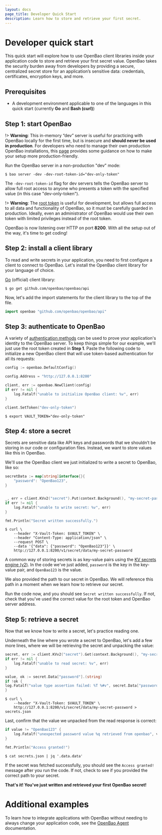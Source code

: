 ```yaml
---
layout: docs
page_title: Developer Quick Start
description: Learn how to store and retrieve your first secret.
---
```


# Developer quick start

This quick start will explore how to use OpenBao client libraries inside your application code to store and retrieve your first secret value. OpenBao takes the security burden away from developers by providing a secure, centralized secret store for an application’s sensitive data: credentials, certificates, encryption keys, and more.

## Prerequisites

- A development environment applicable to one of the languages in this quick start (currently **Go** and **Bash (curl)**)

## Step 1: start OpenBao

!> **Warning**: This in-memory “dev” server is useful for practicing with OpenBao locally for the first time, but is insecure and **should never be used in production**. For developers who need to manage their own production OpenBao installations, this [page](/vault/tutorials/operations/production-hardening) provides some guidance on how to make your setup more production-friendly.

Run the OpenBao server in a non-production "dev" mode:

```shell-session
$ bao server -dev -dev-root-token-id="dev-only-token"
```

The `-dev-root-token-id` flag for dev servers tells the OpenBao server to allow full root access to anyone who presents a token with the specified value (in this case "dev-only-token").

!> **Warning**: The [root token](/vault/docs/concepts/tokens#root-tokens) is useful for development, but allows full access to all data and functionality of OpenBao, so it must be carefully guarded in production. Ideally, even an administrator of OpenBao would use their own token with limited privileges instead of the root token.

OpenBao is now listening over HTTP on port **8200**. With all the setup out of the way, it's time to get coding!

## Step 2: install a client library

To read and write secrets in your application, you need to first configure a client to connect to OpenBao.
Let's install the OpenBao client library for your language of choice.

<Tabs>
<TabItem value="Go" group="go" heading="Go" group="go">

[Go](https://pkg.go.dev/github.com/openbao/openbao/api) (official) client library:

```shell-session
$ go get github.com/openbao/openbao/api
```

Now, let's add the import statements for the client library to the top of the file.

```go title="import statements for client library" showLineNumbers
import openbao "github.com/openbao/openbao/api"
```

</TabItem>
</Tabs>


## Step 3: authenticate to OpenBao

A variety of [authentication methods](/vault/docs/auth) can be used to prove
your application's identity to the OpenBao server.  To keep things simple for
our example, we'll just use the root token created in **Step 1**.  Paste the
following code to initialize a new OpenBao client that will use token-based
authentication for all its requests:

<Tabs>
<TabItem value="Go" heading="Go">

```go
config := openbao.DefaultConfig()

config.Address = "http://127.0.0.1:8200"

client, err := openbao.NewClient(config)
if err != nil {
    log.Fatalf("unable to initialize OpenBao client: %v", err)
}

client.SetToken("dev-only-token")
```

</TabItem>
<TabItem value="Bash" group="bash" heading="Bash" group="bash">

```shell-session
$ export VAULT_TOKEN="dev-only-token"
```

</TabItem>
</Tabs>

## Step 4: store a secret

Secrets are sensitive data like API keys and passwords that we shouldn’t be storing in our code or configuration files. Instead, we want to store values like this in OpenBao.

We'll use the OpenBao client we just initialized to write a secret to OpenBao, like so:

<Tabs>
<TabItem value="Go" heading="Go">

```go
secretData := map[string]interface{}{
    "password": "OpenBao123",
}


_, err = client.KVv2("secret").Put(context.Background(), "my-secret-password", secretData)
if err != nil {
    log.Fatalf("unable to write secret: %v", err)
}

fmt.Println("Secret written successfully.")
```

</TabItem>
<TabItem value="Bash" group="bash" heading="Bash" group="bash">

```shell-session
$ curl \
    --header "X-Vault-Token: $VAULT_TOKEN" \
    --header "Content-Type: application/json" \
    --request POST \
    --data '{"data": {"password": "OpenBao123"}}' \
    http://127.0.0.1:8200/v1/secret/data/my-secret-password
```

</TabItem>
</Tabs>

A common way of storing secrets is as key-value pairs using the [KV secrets engine (v2)](/vault/docs/secrets/kv/kv-v2). In the code we've just added, `password` is the key in the key-value pair, and `OpenBao123` is the value.

We also provided the path to our secret in OpenBao. We will reference this path in a moment when we learn how to retrieve our secret.

Run the code now, and you should see `Secret written successfully`. If not, check that you've used the correct value for the root token and OpenBao server address.

## Step 5: retrieve a secret

Now that we know how to write a secret, let's practice reading one.

Underneath the line where you wrote a secret to OpenBao, let's add a few more lines, where we will be retrieving the secret and unpacking the value:

<Tabs>
<TabItem value="Go" heading="Go">

```go
secret, err := client.KVv2("secret").Get(context.Background(), "my-secret-password")
if err != nil {
    log.Fatalf("unable to read secret: %v", err)
}

value, ok := secret.Data["password"].(string)
if !ok {
log.Fatalf("value type assertion failed: %T %#v", secret.Data["password"], secret.Data["password"])
}
```

</TabItem>
<TabItem value="Bash" group="bash" heading="Bash" group="bash">

```shell-session
$ curl \
    --header "X-Vault-Token: $VAULT_TOKEN" \
    http://127.0.0.1:8200/v1/secret/data/my-secret-password > secrets.json
```

</TabItem>
</Tabs>

Last, confirm that the value we unpacked from the read response is correct:

<Tabs>
<TabItem value="Go" heading="Go">

```go
if value != "OpenBao123" {
    log.Fatalf("unexpected password value %q retrieved from openbao", value)
}

fmt.Println("Access granted!")
```

</TabItem>
<TabItem value="Bash" group="bash" heading="Bash" group="bash">

```shell-session
$ cat secrets.json | jq '.data.data'
```

</TabItem>
</Tabs>

If the secret was fetched successfully, you should see the `Access granted!` message after you run the code. If not, check to see if you provided the correct path to your secret.

**That's it! You've just written and retrieved your first OpenBao secret!**

# Additional examples

To learn how to integrate applications with OpenBao without needing to always change your application code, see the [OpenBao Agent](/vault/docs/agent-and-proxy/agent) documentation.
